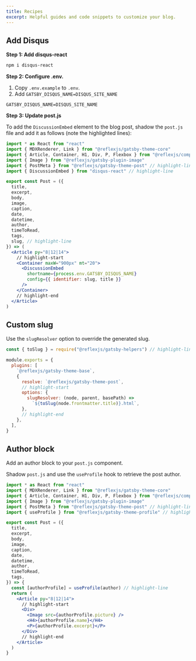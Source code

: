 ```yaml
---
title: Recipes
excerpt: Helpful guides and code snippets to customize your blog.
---
```


## Add Disqus

**Step 1: Add disqus-react**

```sh
npm i disqus-react
```

**Step 2: Configure .env.**

1. Copy `.env.example` to `.env`.
2. Add `GATSBY_DISQUS_NAME=DISQUS_SITE_NAME`

```text title=.env
GATSBY_DISQUS_NAME=DISQUS_SITE_NAME
```

**Step 3: Update post.js**

To add the `DiscussionEmbed` element to the blog post, shadow the `post.js` file and add it as follows (note the highlighted lines):

```jsx title=src/@reflexjs/gatsby-theme-post/post.js
import * as React from "react"
import { MDXRenderer, Link } from "@reflexjs/gatsby-theme-core"
import { Article, Container, H1, Div, P, Flexbox } from "@reflexjs/components"
import { Image } from "@reflexjs/gatsby-plugin-image"
import { PostMeta } from "@reflexjs/gatsby-theme-post" // highlight-line
import { DiscussionEmbed } from "disqus-react" // highlight-line

export const Post = ({
  title,
  excerpt,
  body,
  image,
  caption,
  date,
  datetime,
  author,
  timeToRead,
  tags,
  slug, // highlight-line
}) => (
  <Article py="8|12|14">
    // highlight-start
    <Container maxW="900px" mt="20">
      <DiscussionEmbed
        shortname={process.env.GATSBY_DISQUS_NAME}
        config={{ identifier: slug, title }}
      />
    </Container>
    // highlight-end
  </Article>
)
```

## Custom slug

Use the `slugResolver` option to override the generated slug.

```js title=gatsby-config.js
const { toSlug } = require("@reflexjs/gatsby-helpers") // highlight-line

module.exports = {
  plugins: [
    `@reflexjs/gatsby-theme-base`,
    {
      resolve: `@reflexjs/gatsby-theme-post`,
      // highlight-start
      options: {
        slugResolver: (node, parent, basePath) =>
          `${toSlug(node.frontmatter.title)}.html`,
      },
      // highlight-end
    },
  ],
}
```

## Author block

Add an author block to your `post.js` component.

Shadow `post.js` and use the `useProfile` hook to retrieve the post author.

```jsx title=src/@reflexjs/gatsby-theme-post/post.js
import * as React from "react"
import { MDXRenderer, Link } from "@reflexjs/gatsby-theme-core"
import { Article, Container, H1, Div, P, Flexbox } from "@reflexjs/components"
import { Image } from "@reflexjs/gatsby-plugin-image"
import { PostMeta } from "@reflexjs/gatsby-theme-post" // highlight-line
import { useProfile } from "@reflexjs/gatsby-theme-profile" // highlight-line

export const Post = ({
  title,
  excerpt,
  body,
  image,
  caption,
  date,
  datetime,
  author,
  timeToRead,
  tags,
}) => {
  const [authorProfile] = useProfile(author) // highlight-line
  return (
    <Article py="8|12|14">
      // highlight-start
      <Div>
        <Image src={authorProfile.picture} />
        <H4>{authorProfile.name}</H4>
        <P>{authorProfile.excerpt}</P>
      </Div>
      // highlight-end
    </Article>
  )
}
```

